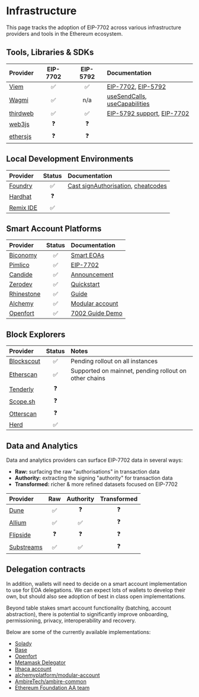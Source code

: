 # Infrastructure

This page tracks the adoption of EIP-7702 across various infrastructure providers and tools in the Ethereum ecosystem.

## Tools, Libraries & SDKs

| Provider | EIP-7702 | EIP-5792 | Documentation |
|:---------|:--------:|:--------:|:-------------|
| [Viem](https://viem.sh/) | ✅ | ✅ | [EIP-7702](https://viem.sh/docs/eip7702), [EIP-5792](https://viem.sh/docs/actions/wallet/sendCalls) |
| [Wagmi](http://wagmi.sh/) | ✅ | n/a | [useSendCalls](https://wagmi.sh/react/api/hooks/useSendCalls), [useCapabilities](https://wagmi.sh/react/api/hooks/useCapabilities) |
| [thirdweb](https://thirdweb.com/) | ✅ | ✅ | [EIP-5792 support](https://portal.thirdweb.com/changelog/improved-eip-5792-support), [EIP-7702](https://portal.thirdweb.com/dotnet/wallets/actions/signauthorization) |
| [web3js](https://web3js.readthedocs.io/en/v1.10.0/) | ❓ | ❓ | |
| [ethersjs](https://docs.ethers.org/v6/) | ❓ | ❓ | |

## Local Development Environments

| Provider | Status | Documentation |
|:---------|:------:|:-------------|
| [Foundry](https://book.getfoundry.sh/) | ✅ | [Cast signAuthorisation](https://book.getfoundry.sh/reference/cli/cast/wallet/sign-auth?highlight=7702#cast-wallet-sign-auth), [cheatcodes](https://book.getfoundry.sh/cheatcodes/sign-delegation) |
| [Hardhat](https://hardhat.org/) | ❓ | |
| [Remix IDE](http://remix.ethereum.org/) | ✅ |  |

## Smart Account Platforms

| Provider | Status | Documentation |
|:---------|:------:|:-------------|
| [Biconomy](https://www.biconomy.io/) | ✅ | [Smart EOAs](https://docs.biconomy.io/smarteoa) |
| [Pimlico](https://www.pimlico.io/) | ✅ | [EIP-7702](https://docs.pimlico.io/guides/eip7702) |
| [Candide](https://www.candide.dev/) | ✅ | [Announcement](https://docs.candide.dev/blog/eip-7702-support/) |
| [Zerodev](https://zerodev.app/) | ✅ | [Quickstart](https://docs.zerodev.app/sdk/getting-started/quickstart-7702) |
| [Rhinestone](https://www.rhinestone.wtf/) | ✅ | [Guide](https://docs.rhinestone.wtf/module-sdk/account-guides/eip-7702) |
| [Alchemy](https://www.alchemy.com/docs/wallets) | ✅ | [Modular account](https://www.alchemy.com/docs/wallets/smart-contracts/modular-account-v2/using-7702) |
| [Openfort](https://www.openfort.io) | ✅ | [7002 Guide Demo](https://7702.openfort.xyz) |

## Block Explorers

| Provider | Status | Notes |
|:---------|:------:|:------|
| [Blockscout](https://www.blockscout.com/) | ✅ | Pending rollout on all instances |
| [Etherscan](https://etherscan.io/) | ✅ | Supported on mainnet, pending rollout on other chains |
| [Tenderly](https://tenderly.co/) | ❓ | |
| [Scope.sh](https://scope.sh/) | ❓ | |
| [Otterscan](https://github.com/otterscan/otterscan) | ❓ | |
| [Herd](https://www.herd.eco/) | ✅ | |

## Data and Analytics

Data and analytics providers can surface EIP-7702 data in several ways:

- **Raw:** surfacing the raw "authorisations" in transaction data
- **Authority:** extracting the signing "authority" for transaction data
- **Transformed:** richer & more refined datasets focused on EIP-7702

| Provider | Raw | Authority | Transformed |
|:---------|:---:|:---------:|:-----------:|
| [Dune](https://dune.com/) | ✅ | ❓ | ❓ |
| [Allium](https://www.allium.so/) | ✅ | ✅ | ❓ |
| [Flipside](https://flipsidecrypto.xyz/home/) | ❓ | ❓ | ❓ |
| [Substreams](https://substreams.dev/) | ✅ | ✅ | ❓ |

## Delegation contracts

In addition, wallets will need to decide on a smart account implementation to use for EOA delegations. We can expect lots of wallets to develop their own, but should also see adoption of best in class open implementations.

Beyond table stakes smart account functionality (batching, account abstraction), there is potential to significantly improve onboarding, permissioning, privacy, interoperability and recovery.

Below are some of the currently available implementations:

- [Solady](https://github.com/Vectorized/solady/blob/main/src/accounts/EIP7702Proxy.sol)
- [Base](https://github.com/base/eip-7702-proxy)
- [Openfort](https://github.com/openfort-xyz/sample-7702-delegator)
- [Metamask Delegator](https://github.com/MetaMask/delegation-framework/blob/main/documents/EIP7702DeleGator.md)
- [Ithaca account](https://github.com/ithacaxyz/account)
- [alchemyplatform/modular-account](https://github.com/alchemyplatform/modular-account)
- [AmbireTech/ambire-common](https://github.com/AmbireTech/ambire-common/blob/feature/eip-7702/contracts/AmbireAccount7702.sol)
- [Ethereum Foundation AA team](https://github.com/eth-infinitism/account-abstraction/blob/develop/contracts/accounts/Simple7702Account.sol)
